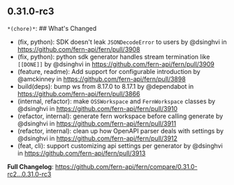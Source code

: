 ## 0.31.0-rc3
`*(chore)*`: ## What's Changed
* (fix, python): SDK doesn't leak `JSONDecodeError` to users by @dsinghvi in https://github.com/fern-api/fern/pull/3908
* (fix, python): python sdk generator handles stream termination like `[[DONE]]` by @dsinghvi in https://github.com/fern-api/fern/pull/3909
* (feature, readme): Add support for configurable introduction by @amckinney in https://github.com/fern-api/fern/pull/3898
* build(deps): bump ws from 8.17.0 to 8.17.1 by @dependabot in https://github.com/fern-api/fern/pull/3866
* (internal, refactor): make `OSSWorkspace` and `FernWorkspace` classes by @dsinghvi in https://github.com/fern-api/fern/pull/3910
* (refactor, internal): generate fern workspace before calling generate by @dsinghvi in https://github.com/fern-api/fern/pull/3911
* (refactor, internal): clean up how OpenAPI parser deals with settings by @dsinghvi in https://github.com/fern-api/fern/pull/3912
* (feat, cli): support customizing api settings per generator by @dsinghvi in https://github.com/fern-api/fern/pull/3913


**Full Changelog**: https://github.com/fern-api/fern/compare/0.31.0-rc2...0.31.0-rc3

